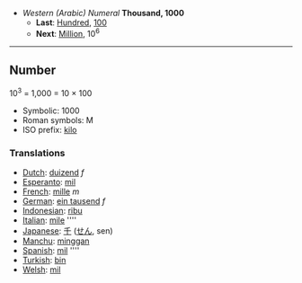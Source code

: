 *''Western (Arabic) Numeral'' '''Thousand, 1000'''
**'''Last''': [[Hundred]], [[100]]
**'''Next''': [[Million]], 10<sup>6</sup>

----

==Number==

10<sup>3</sup> = 1,000 = 10 &times; 100

*Symbolic: 1000
*Roman symbols: M 
*ISO prefix: [[kilo]]

===Translations===

*[[Dutch]]: [[duizend]] ''f''
*[[Esperanto]]: [[mil]]
*[[French]]: [[mille]] ''m''
*[[German]]: [[ein tausend]] ''f''
*[[Indonesian]]: [[ribu]]
*[[Italian]]: [[mile]] ''''
*[[Japanese]]: [[千]] ([[せん]], sen)
*[[Manchu]]: [[minggan]]
*[[Spanish]]: [[mil]] ''''
*[[Turkish]]: [[bin]]
*[[Welsh]]: [[mil]]